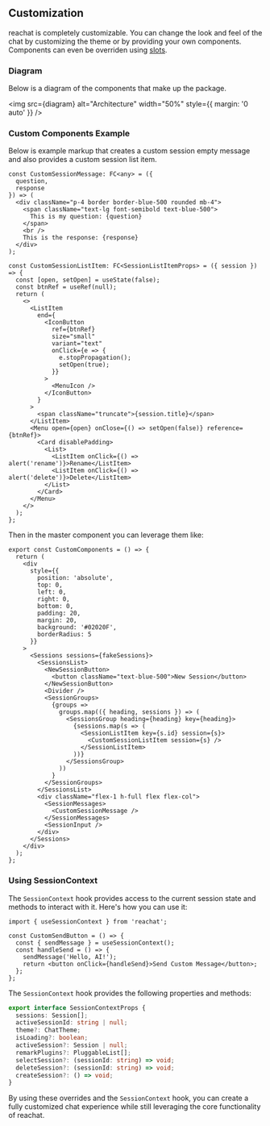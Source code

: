 
<Meta title="Docs/Customization" />

## Customization
reachat is completely customizable. You can change the look and feel of the chat by
customizing the theme or by providing your own components. Components can even be overriden using
[slots](https://radix-ui.com/docs/primitives/slots).

### Diagram
Below is a diagram of the components that make up the package.

<img src={diagram} alt="Architecture" width="50%" style={{ margin: '0 auto' }} />

### Custom Components Example
Below is example markup that creates a custom session empty message and also
provides a custom session list item.

```tsx
const CustomSessionMessage: FC<any> = ({
  question,
  response
}) => (
  <div className="p-4 border border-blue-500 rounded mb-4">
    <span className="text-lg font-semibold text-blue-500">
      This is my question: {question}
    </span>
    <br />
    This is the response: {response}
  </div>
);

const CustomSessionListItem: FC<SessionListItemProps> = ({ session }) => {
  const [open, setOpen] = useState(false);
  const btnRef = useRef(null);
  return (
    <>
      <ListItem
        end={
          <IconButton
            ref={btnRef}
            size="small"
            variant="text"
            onClick={e => {
              e.stopPropagation();
              setOpen(true);
            }}
          >
            <MenuIcon />
          </IconButton>
        }
      >
        <span className="truncate">{session.title}</span>
      </ListItem>
      <Menu open={open} onClose={() => setOpen(false)} reference={btnRef}>
        <Card disablePadding>
          <List>
            <ListItem onClick={() => alert('rename')}>Rename</ListItem>
            <ListItem onClick={() => alert('delete')}>Delete</ListItem>
          </List>
        </Card>
      </Menu>
    </>
  );
};
```

Then in the master component you can leverage them like:

```tsx
export const CustomComponents = () => {
  return (
    <div
      style={{
        position: 'absolute',
        top: 0,
        left: 0,
        right: 0,
        bottom: 0,
        padding: 20,
        margin: 20,
        background: '#02020F',
        borderRadius: 5
      }}
    >
      <Sessions sessions={fakeSessions}>
        <SessionsList>
          <NewSessionButton>
            <button className="text-blue-500">New Session</button>
          </NewSessionButton>
          <Divider />
          <SessionGroups>
            {groups =>
              groups.map(({ heading, sessions }) => (
                <SessionsGroup heading={heading} key={heading}>
                  {sessions.map(s => (
                    <SessionListItem key={s.id} session={s}>
                      <CustomSessionListItem session={s} />
                    </SessionListItem>
                  ))}
                </SessionsGroup>
              ))
            }
          </SessionGroups>
        </SessionsList>
        <div className="flex-1 h-full flex flex-col">
          <SessionMessages>
            <CustomSessionMessage />
          </SessionMessages>
          <SessionInput />
        </div>
      </Sessions>
    </div>
  );
};
```

### Using SessionContext
The `SessionContext` hook provides access to the current session state and methods to
interact with it. Here's how you can use it:

```tsx
import { useSessionContext } from 'reachat';

const CustomSendButton = () => {
  const { sendMessage } = useSessionContext();
  const handleSend = () => {
    sendMessage('Hello, AI!');
    return <button onClick={handleSend}>Send Custom Message</button>;
  };
};
```

The `SessionContext` hook provides the following properties and methods:

```ts
export interface SessionContextProps {
  sessions: Session[];
  activeSessionId: string | null;
  theme?: ChatTheme;
  isLoading?: boolean;
  activeSession?: Session | null;
  remarkPlugins?: PluggableList[];
  selectSession?: (sessionId: string) => void;
  deleteSession?: (sessionId: string) => void;
  createSession?: () => void;
}
```

By using these overrides and the `SessionContext` hook, you can create a fully customized chat
experience while still leveraging the core functionality of reachat.
